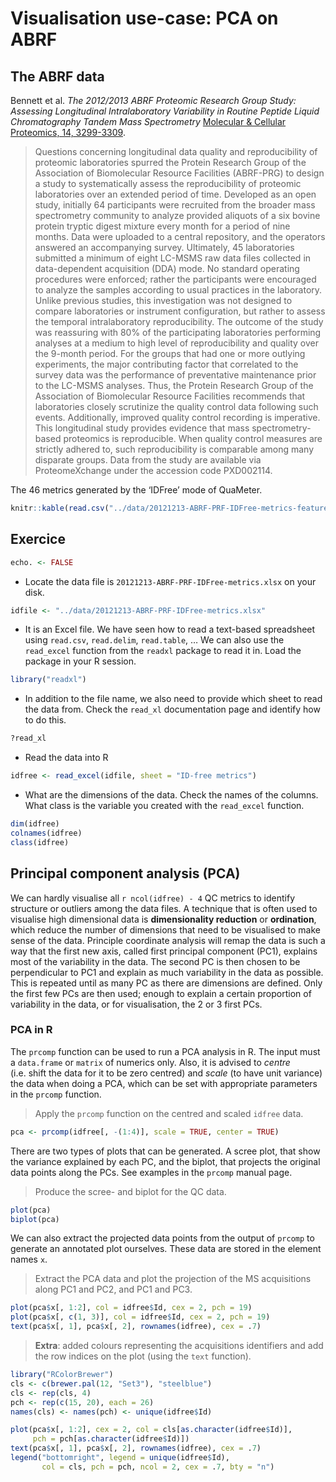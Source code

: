 # Visualisation use-case: PCA on ABRF

## The ABRF data

Bennett et al. *The 2012/2013 ABRF Proteomic Research Group Study:
Assessing Longitudinal Intralaboratory Variability in Routine Peptide
Liquid Chromatography Tandem Mass Spectrometry*
[Molecular & Cellular Proteomics, 14, 3299-3309](http://www.mcponline.org/content/14/12/3299.short).

> Questions concerning longitudinal data quality and reproducibility
> of proteomic laboratories spurred the Protein Research Group of the
> Association of Biomolecular Resource Facilities (ABRF-PRG) to design
> a study to systematically assess the reproducibility of proteomic
> laboratories over an extended period of time. Developed as an open
> study, initially 64 participants were recruited from the broader
> mass spectrometry community to analyze provided aliquots of a six
> bovine protein tryptic digest mixture every month for a period of
> nine months. Data were uploaded to a central repository, and the
> operators answered an accompanying survey. Ultimately, 45
> laboratories submitted a minimum of eight LC-MSMS raw data files
> collected in data-dependent acquisition (DDA) mode. No standard
> operating procedures were enforced; rather the participants were
> encouraged to analyze the samples according to usual practices in
> the laboratory. Unlike previous studies, this investigation was not
> designed to compare laboratories or instrument configuration, but
> rather to assess the temporal intralaboratory reproducibility. The
> outcome of the study was reassuring with 80% of the participating
> laboratories performing analyses at a medium to high level of
> reproducibility and quality over the 9-month period. For the groups
> that had one or more outlying experiments, the major contributing
> factor that correlated to the survey data was the performance of
> preventative maintenance prior to the LC-MSMS analyses. Thus, the
> Protein Research Group of the Association of Biomolecular Resource
> Facilities recommends that laboratories closely scrutinize the
> quality control data following such events. Additionally, improved
> quality control recording is imperative. This longitudinal study
> provides evidence that mass spectrometry-based proteomics is
> reproducible. When quality control measures are strictly adhered to,
> such reproducibility is comparable among many disparate groups. Data
> from the study are available via ProteomeXchange under the accession
> code PXD002114.

The 46 metrics generated by the 'IDFree' mode of QuaMeter.

```r
knitr::kable(read.csv("../data/20121213-ABRF-PRF-IDFree-metrics-feature-vars.csv"))
```

## Exercice

```r
echo. <- FALSE
```

* Locate the data file is `20121213-ABRF-PRF-IDFree-metrics.xlsx` on your disk.

```r
idfile <- "../data/20121213-ABRF-PRF-IDFree-metrics.xlsx"
```

* It is an Excel file. We have seen how to read a text-based
  spreadsheet using `read.csv`, `read.delim`, `read.table`, ...  We
  can also use the `read_excel` function from the `readxl` package to
  read it in. Load the package in your R session.

```r
library("readxl")
```
* In addition to the file name, we also need to provide which sheet to
  read the data from. Check the `read_xl` documentation page and
  identify how to do this.

```r
?read_xl
```
* Read the data into R

```r
idfree <- read_excel(idfile, sheet = "ID-free metrics")
```

* What are the dimensions of the data. Check the names of the
  columns. What class is the variable you created with the
  `read_excel` function.

```r
dim(idfree)
colnames(idfree)
class(idfree)
```

## Principal component analysis (PCA)

We can hardly visualise all `r ncol(idfree) - 4` QC metrics to
identify structure or outliers among the data files. A technique that
is often used to visualise high dimensional data is **dimensionality
reduction** or **ordination**, which reduce the number of dimensions
that need to be visualised to make sense of the data. Principle
coordinate analysis will remap the data is such a way that the first
new axis, called first principal component (PC1), explains most of the
variability in the data. The second PC is then chosen to be
perpendicular to PC1 and explain as much variability in the data as
possible. This is repeated until as many PC as there are dimensions
are defined. Only the first few PCs are then used; enough to explain a
certain proportion of variability in the data, or for visualisation,
the 2 or 3 first PCs.

### PCA in R

The `prcomp` function can be used to run a PCA analysis in R. The
input must a `data.frame` or `matrix` of numerics only. Also, it is
advised to *centre* (i.e. shift the data for it to be zero centred)
and *scale* (to have unit variance) the data when doing a PCA, which
can be set with appropriate parameters in the `prcomp` function.

> Apply the `prcomp` function on the centred and scaled `idfree` data.

```r
pca <- prcomp(idfree[, -(1:4)], scale = TRUE, center = TRUE)
```

There are two types of plots that can be generated. A scree plot, that
show the variance explained by each PC, and the biplot, that projects
the original data points along the PCs. See examples in the `prcomp`
manual page.

> Produce the scree- and biplot for the QC data.

```r
plot(pca)
biplot(pca)
```

We can also extract the projected data points from the output of
`prcomp` to generate an annotated plot ourselves. These data are
stored in the element names `x`. 

> Extract the PCA data and plot the projection of the MS acquisitions
> along PC1 and PC2, and PC1 and PC3. 

```r
plot(pca$x[, 1:2], col = idfree$Id, cex = 2, pch = 19)
plot(pca$x[, c(1, 3)], col = idfree$Id, cex = 2, pch = 19)
text(pca$x[, 1], pca$x[, 2], rownames(idfree), cex = .7)
```

> **Extra**: added colours representing the acquisitions identifiers
> and add the row indices on the plot (using the `text` function).

```r
library("RColorBrewer")
cls <- c(brewer.pal(12, "Set3"), "steelblue")
cls <- rep(cls, 4)
pch <- rep(c(15, 20), each = 26)
names(cls) <- names(pch) <- unique(idfree$Id)

plot(pca$x[, 1:2], cex = 2, col = cls[as.character(idfree$Id)],
     pch = pch[as.character(idfree$Id)])
text(pca$x[, 1], pca$x[, 2], rownames(idfree), cex = .7)
legend("bottomright", legend = unique(idfree$Id),
       col = cls, pch = pch, ncol = 2, cex = .7, bty = "n")
```
